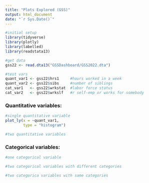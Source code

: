 ```yaml
---
title: "Plots Explored (GSS)"
output: html_document
date: "`r Sys.Date()`"
---
```


```r
#initial setup
library(tidyverse)
library(plotly)
library(labelled)
library(readstata13)

#get data
gss22 <- read.dta13("GSSDashboard/GSS2022.dta")

#test vars
quant_var1 <- gss22$hrs1     #hours worked in a week
quant_var2 <- gss22$sibs     #number of siblings
cat_var1   <- gss22$wrkstat  #labor force status
cat_var2   <- gss22$wrkslf   #r self-emp or works for somebody
```



### Quantitative variables:
```r
#single quantitative variable
plot_ly(x = ~quant_var1,
        type = "histogram")
```

```r
#two quantitative variables
```


### Categorical variables:
```r
#one categorical variable
```

```r
#two categorical variables with different categories
```

```r
#two categorica variables with same categories
```







